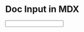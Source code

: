 
<!-- give page title -->
<Meta title="MDX/Input" component={Input}/> 

# Doc Input in MDX

<!-- load all the props of the component -->
<ArgsTable of={Input} /> 

<Input 
  inputType="text" 
  backgroundColor="gray"
  defaultValue=""
  borderRadius={5} />

<!-- {/* <Canvas>
  <Story name="Input MDX">
    <Input 
      inputType="text" 
      backgroundColor="gray"
      defaultValue=""
      borderRadius={5} />
  </Story>
</Canvas> */} -->
